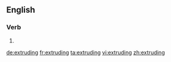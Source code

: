 ==English==

===Verb===
{{head|en|present participle}}

# {{present participle of|extrude|lang=en}}

[[de:extruding]]
[[fr:extruding]]
[[ta:extruding]]
[[vi:extruding]]
[[zh:extruding]]